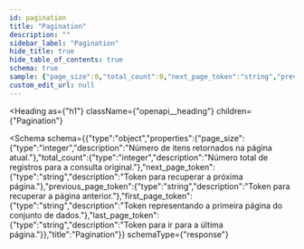 ```yaml
---
id: pagination
title: "Pagination"
description: ""
sidebar_label: "Pagination"
hide_title: true
hide_table_of_contents: true
schema: true
sample: {"page_size":0,"total_count":0,"next_page_token":"string","previous_page_token":"string","first_page_token":"string","last_page_token":"string"}
custom_edit_url: null
---
```



<Heading
  as={"h1"}
  className={"openapi__heading"}
  children={"Pagination"}
>
</Heading>





<Schema
  schema={{"type":"object","properties":{"page_size":{"type":"integer","description":"Número de itens retornados na página atual."},"total_count":{"type":"integer","description":"Número total de registros para a consulta original."},"next_page_token":{"type":"string","description":"Token para recuperar a próxima página."},"previous_page_token":{"type":"string","description":"Token para recuperar a página anterior."},"first_page_token":{"type":"string","description":"Token representando a primeira página do conjunto de dados."},"last_page_token":{"type":"string","description":"Token para ir para a última página."}},"title":"Pagination"}}
  schemaType={"response"}
>
  
</Schema>
